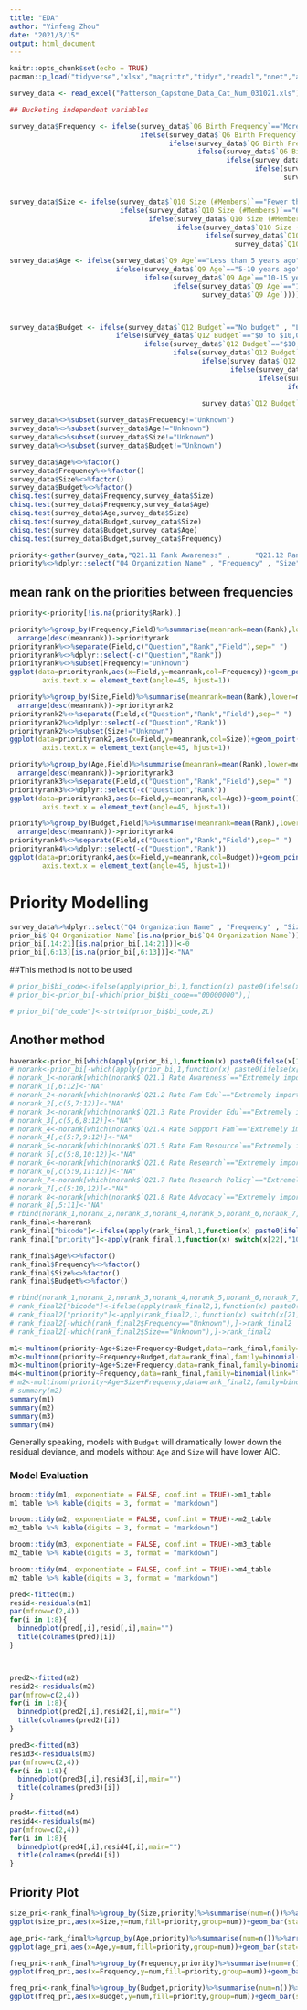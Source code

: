 ```yaml
---
title: "EDA"
author: "Yinfeng Zhou"
date: "2021/3/15"
output: html_document
---
```


```r
knitr::opts_chunk$set(echo = TRUE)
pacman::p_load("tidyverse","xlsx","magrittr","tidyr","readxl","nnet","arm","kableExtra","broom","caret","car")
```

```r
survey_data <- read_excel("Patterson_Capstone_Data_Cat_Num_031021.xls")
```

```r
## Bucketing independent variables

survey_data$Frequency <- ifelse(survey_data$`Q6 Birth Frequency`=="More common than 1 in 2,000 births", "rare",
                                ifelse(survey_data$`Q6 Birth Frequency`=="1 in 2,000-50,000 births", "rare",
                                       ifelse(survey_data$`Q6 Birth Frequency`=="1 in 50,000-200,000 births", "rare",
                                              ifelse(survey_data$`Q6 Birth Frequency`=="1 in 200,000-500,000 births", "ultra-rare",
                                                     ifelse(survey_data$`Q6 Birth Frequency`=="1 in 500,000-1,000,000 births", "ultra-rare",
                                                            ifelse(survey_data$`Q6 Birth Frequency`=="Fewer than 1 in 1,000,000 births", "ultra-rare",
                                                                   survey_data$`Q6 Birth Frequency`))))))


survey_data$Size <- ifelse(survey_data$`Q10 Size (#Members)`=="Fewer than 60", "small",
                           ifelse(survey_data$`Q10 Size (#Members)`=="60-300", "small",
                                  ifelse(survey_data$`Q10 Size (#Members)`=="300-1,000", "medium",
                                         ifelse(survey_data$`Q10 Size (#Members)`=="1,000-10,000", "large",
                                                ifelse(survey_data$`Q10 Size (#Members)`=="More than 10,000", "large",
                                                       survey_data$`Q10 Size (#Members)`)))))

survey_data$Age <- ifelse(survey_data$`Q9 Age`=="Less than 5 years ago", "younger",
                          ifelse(survey_data$`Q9 Age`=="5-10 years ago", "younger",
                                 ifelse(survey_data$`Q9 Age`=="10-15 years ago", "older",
                                        ifelse(survey_data$`Q9 Age`=="15+ years ago", "older",
                                               survey_data$`Q9 Age`))))



survey_data$Budget <- ifelse(survey_data$`Q12 Budget`=="No budget" , "Lowest" ,
                          ifelse(survey_data$`Q12 Budget`=="$0 to $10,000" , "Lowest" ,
                                 ifelse(survey_data$`Q12 Budget`=="$10,000 to $50,000" ,  "Medium-Low" ,
                                        ifelse(survey_data$`Q12 Budget`=="$50,000 to $100,000", "Medium-Low",
                                               ifelse(survey_data$`Q12 Budget`=="$100,000 to $200,000", "Medium-High",
                                                      ifelse(survey_data$`Q12 Budget`=="$200,000 to $500,000", "Medium-High",
                                                             ifelse(survey_data$`Q12 Budget`=="$500,000 to $1,000,000", "Highest",
                                                                    ifelse(survey_data$`Q12 Budget`=="Over $1,000,000", "Highest",
                                               
                                               survey_data$`Q12 Budget`))))))))
```
```r
survey_data%<>%subset(survey_data$Frequency!="Unknown")
survey_data%<>%subset(survey_data$Age!="Unknown")
survey_data%<>%subset(survey_data$Size!="Unknown")
survey_data%<>%subset(survey_data$Budget!="Unknown")
```
```R
survey_data$Age%<>%factor()
survey_data$Frequency%<>%factor()
survey_data$Size%<>%factor()
survey_data$Budget%<>%factor()
chisq.test(survey_data$Frequency,survey_data$Size)
chisq.test(survey_data$Frequency,survey_data$Age)
chisq.test(survey_data$Age,survey_data$Size)
chisq.test(survey_data$Budget,survey_data$Size)
chisq.test(survey_data$Budget,survey_data$Age)
chisq.test(survey_data$Budget,survey_data$Frequency)

```

```r
priority<-gather(survey_data,"Q21.11 Rank Awareness" ,      "Q21.12 Rank Fam Edu",         "Q21.13 Rank Provider Edu"  ,  "Q21.14 Rank Support Fam" ,    "Q21.15 Rank Resource" ,       "Q21.16 Rank Research",key="Field",value="Rank")
priority%<>%dplyr::select("Q4 Organization Name" , "Frequency" , "Size","Age"  ,  "Field"  ,  "Rank","Budget")
```

## mean rank on the priorities between frequencies
```r
priority<-priority[!is.na(priority$Rank),]

```

```r
priority%>%group_by(Frequency,Field)%>%summarise(meanrank=mean(Rank),lower=meanrank-sd(Rank)/sqrt(n()),upper=meanrank+sd(Rank)/sqrt(n()))%>%
  arrange(desc(meanrank))->priorityrank
priorityrank%<>%separate(Field,c("Question","Rank","Field"),sep=" ")
priorityrank%<>%dplyr::select(-c("Question","Rank"))
priorityrank%<>%subset(Frequency!="Unknown")
ggplot(data=priorityrank,aes(x=Field,y=meanrank,col=Frequency))+geom_point()+geom_pointrange(aes(ymin=lower,ymax=upper))+ggtitle("Mean  rank over Frequency")+theme(text = element_text(size=15),
        axis.text.x = element_text(angle=45, hjust=1)) 

```


```r
priority%>%group_by(Size,Field)%>%summarise(meanrank=mean(Rank),lower=meanrank-sd(Rank)/sqrt(n()),upper=meanrank+sd(Rank)/sqrt(n()))%>%
  arrange(desc(meanrank))->priorityrank2
priorityrank2%<>%separate(Field,c("Question","Rank","Field"),sep=" ")
priorityrank2%<>%dplyr::select(-c("Question","Rank"))
priorityrank2%<>%subset(Size!="Unknown")
ggplot(data=priorityrank2,aes(x=Field,y=meanrank,col=Size))+geom_point()+geom_pointrange(aes(ymin=lower,ymax=upper))+ggtitle("Mean  rank over Size")+theme(text = element_text(size=15),
        axis.text.x = element_text(angle=45, hjust=1)) 
```

```r
priority%>%group_by(Age,Field)%>%summarise(meanrank=mean(Rank),lower=meanrank-sd(Rank)/sqrt(n()),upper=meanrank+sd(Rank)/sqrt(n()))%>%
  arrange(desc(meanrank))->priorityrank3
priorityrank3%<>%separate(Field,c("Question","Rank","Field"),sep=" ")
priorityrank3%<>%dplyr::select(-c("Question","Rank"))
ggplot(data=priorityrank3,aes(x=Field,y=meanrank,col=Age))+geom_point()+geom_pointrange(aes(ymin=lower,ymax=upper))+ggtitle("Mean  rank over Age")+theme(text = element_text(size=15),
        axis.text.x = element_text(angle=45, hjust=1)) 
```
```r
priority%>%group_by(Budget,Field)%>%summarise(meanrank=mean(Rank),lower=meanrank-sd(Rank)/sqrt(n()),upper=meanrank+sd(Rank)/sqrt(n()))%>%
  arrange(desc(meanrank))->priorityrank4
priorityrank4%<>%separate(Field,c("Question","Rank","Field"),sep=" ")
priorityrank4%<>%dplyr::select(-c("Question","Rank"))
ggplot(data=priorityrank4,aes(x=Field,y=meanrank,col=Budget))+geom_point()+geom_pointrange(aes(ymin=lower,ymax=upper))+ggtitle("Mean  rank over Budget")+theme(text = element_text(size=15),
        axis.text.x = element_text(angle=45, hjust=1)) 
```

# Priority Modelling
```r
survey_data%>%dplyr::select("Q4 Organization Name" , "Frequency" , "Size","Age" ,"Budget",c(31:46))->prior_bi
prior_bi$`Q4 Organization Name`[is.na(prior_bi$`Q4 Organization Name`)]<-"Anonymous"
prior_bi[,14:21][is.na(prior_bi[,14:21])]<-0
prior_bi[,6:13][is.na(prior_bi[,6:13])]<-"NA"
```

##This method is not to be used
```r
# prior_bi$bi_code<-ifelse(apply(prior_bi,1,function(x) paste0(ifelse(x[13:20]==1,1,0),collapse=""))=="00000000",apply(prior_bi,1,function(x) paste0(ifelse(x[5:12]=="Extremely important",1,0),collapse="")),apply(prior_bi,1,function(x) paste0(ifelse(x[13:20]==1,1,0),collapse="")))
# prior_bi<-prior_bi[-which(prior_bi$bi_code=="00000000"),]
```

```r
# prior_bi["de_code"]<-strtoi(prior_bi$bi_code,2L)
```

## Another method
```r
haverank<-prior_bi[which(apply(prior_bi,1,function(x) paste0(ifelse(x[14:21]==1,1,0),collapse=""))!="00000000"),]
# norank<-prior_bi[-which(apply(prior_bi,1,function(x) paste0(ifelse(x[13:20]==1,1,0),collapse=""))!="00000000"),]
# norank_1<-norank[which(norank$`Q21.1 Rate Awareness`=="Extremely important"),]
# norank_1[,6:12]<-"NA"
# norank_2<-norank[which(norank$`Q21.2 Rate Fam Edu`=="Extremely important"),]
# norank_2[,c(5,7:12)]<-"NA"
# norank_3<-norank[which(norank$`Q21.3 Rate Provider Edu`=="Extremely important"),]
# norank_3[,c(5,6,8:12)]<-"NA"
# norank_4<-norank[which(norank$`Q21.4 Rate Support Fam`=="Extremely important"),]
# norank_4[,c(5:7,9:12)]<-"NA"
# norank_5<-norank[which(norank$`Q21.5 Rate Fam Resource`=="Extremely important"),]
# norank_5[,c(5:8,10:12)]<-"NA"
# norank_6<-norank[which(norank$`Q21.6 Rate Research`=="Extremely important"),]
# norank_6[,c(5:9,11:12)]<-"NA"
# norank_7<-norank[which(norank$`Q21.7 Rate Research Policy`=="Extremely important"),]
# norank_7[,c(5:10,12)]<-"NA"
# norank_8<-norank[which(norank$`Q21.8 Rate Advocacy`=="Extremely important"),]
# norank_8[,5:11]<-"NA"
# rbind(norank_1,norank_2,norank_3,norank_4,norank_5,norank_6,norank_7,norank_8,haverank)->rank_final
rank_final<-haverank
rank_final["bicode"]<-ifelse(apply(rank_final,1,function(x) paste0(ifelse(x[14:21]==1,1,0),collapse=""))=="00000000",apply(rank_final,1,function(x) paste0(ifelse(x[6:13]=="Extremely important",1,0),collapse="")),apply(rank_final,1,function(x) paste0(ifelse(x[14:21]==1,1,0),collapse="")))
rank_final["priority"]<-apply(rank_final,1,function(x) switch(x[22],"10000000"="Awareness","01000000"="Fam Edu","00100000"="Provide Edu","00010000"="Support Fam","00001000"="Fam Resource","00000100"="Research","00000010"="Research Policy","00000001"="Advocacy"))

rank_final$Age%<>%factor()
rank_final$Frequency%<>%factor()
rank_final$Size%<>%factor()
rank_final$Budget%<>%factor()
```



```R
# rbind(norank_1,norank_2,norank_3,norank_4,norank_5,norank_6,norank_7,norank_8,haverank)->rank_final2
# rank_final2["bicode"]<-ifelse(apply(rank_final2,1,function(x) paste0(ifelse(x[13:20]==1,1,0),collapse=""))=="00000000",apply(rank_final2,1,function(x) paste0(ifelse(x[5:12]=="Extremely important",1,0),collapse="")),apply(rank_final2,1,function(x) paste0(ifelse(x[13:20]==1,1,0),collapse="")))
# rank_final2["priority"]<-apply(rank_final2,1,function(x) switch(x[21],"10000000"="Awareness","01000000"="Fam Edu","00100000"="Provide Edu","00010000"="Support Fam","00001000"="Fam Resource","00000100"="Research","00000010"="Research Policy","00000001"="Advocacy"))
# rank_final2[-which(rank_final2$Frequency=="Unknown"),]->rank_final2
# rank_final2[-which(rank_final2$Size=="Unknown"),]->rank_final2
```
```r
m1<-multinom(priority~Age+Size+Frequency+Budget,data=rank_final,family=binomial(link="logit"))
m2<-multinom(priority~Frequency+Budget,data=rank_final,family=binomial(link="logit"))
m3<-multinom(priority~Age+Size+Frequency,data=rank_final,family=binomial(link="logit"))
m4<-multinom(priority~Frequency,data=rank_final,family=binomial(link="logit"))
# m2<-multinom(priority~Age+Size+Frequency,data=rank_final2,family=binomial(link="logit"))
# summary(m2)
summary(m1)
summary(m2)
summary(m3)
summary(m4)
```
Generally speaking, models with `Budget` will dramatically lower down the residual deviance, and models without `Age` and `Size` will have lower AIC.

### Model Evaluation
```r
broom::tidy(m1, exponentiate = FALSE, conf.int = TRUE)->m1_table
m1_table %>% kable(digits = 3, format = "markdown")

broom::tidy(m2, exponentiate = FALSE, conf.int = TRUE)->m2_table
m2_table %>% kable(digits = 3, format = "markdown")

broom::tidy(m3, exponentiate = FALSE, conf.int = TRUE)->m3_table
m2_table %>% kable(digits = 3, format = "markdown")

broom::tidy(m4, exponentiate = FALSE, conf.int = TRUE)->m4_table
m2_table %>% kable(digits = 3, format = "markdown")

pred<-fitted(m1)
resid<-residuals(m1)
par(mfrow=c(2,4))
for(i in 1:8){
  binnedplot(pred[,i],resid[,i],main="")
  title(colnames(pred)[i])
}



pred2<-fitted(m2)
resid2<-residuals(m2)
par(mfrow=c(2,4))
for(i in 1:8){
  binnedplot(pred2[,i],resid2[,i],main="")
  title(colnames(pred2)[i])
}

pred3<-fitted(m3)
resid3<-residuals(m3)
par(mfrow=c(2,4))
for(i in 1:8){
  binnedplot(pred3[,i],resid3[,i],main="")
  title(colnames(pred3)[i])
}

pred4<-fitted(m4)
resid4<-residuals(m4)
par(mfrow=c(2,4))
for(i in 1:8){
  binnedplot(pred4[,i],resid4[,i],main="")
  title(colnames(pred4)[i])
}

```


## Priority Plot
```r
size_pri<-rank_final%>%group_by(Size,priority)%>%summarise(num=n())%>%arrange(desc(num),.by_group=TRUE)
ggplot(size_pri,aes(x=Size,y=num,fill=priority,group=num))+geom_bar(stat="identity",position="dodge")+ggtitle("#1 Priority of different sizes")+geom_text(aes(label=num),position=position_dodge(.9))
```

```r
age_pri<-rank_final%>%group_by(Age,priority)%>%summarise(num=n())%>%arrange(desc(num),.by_group=TRUE)
ggplot(age_pri,aes(x=Age,y=num,fill=priority,group=num))+geom_bar(stat="identity",position="dodge")+ggtitle("#1 Priority of different ages")+geom_text(aes(label=num),position=position_dodge(.9))
```

```r
freq_pri<-rank_final%>%group_by(Frequency,priority)%>%summarise(num=n())%>%arrange(desc(num),.by_group=TRUE)
ggplot(freq_pri,aes(x=Frequency,y=num,fill=priority,group=num))+geom_bar(stat="identity",position="dodge")+ggtitle("#1 Priority of different frequencies")+geom_text(aes(label=num),position=position_dodge(.9))
```

```r
freq_pri<-rank_final%>%group_by(Budget,priority)%>%summarise(num=n())%>%arrange(desc(num),.by_group=TRUE)
ggplot(freq_pri,aes(x=Budget,y=num,fill=priority,group=num))+geom_bar(stat="identity",position="dodge")+ggtitle("#1 Priority of different frequencies")+geom_text(aes(label=num),position=position_dodge(.9))
```